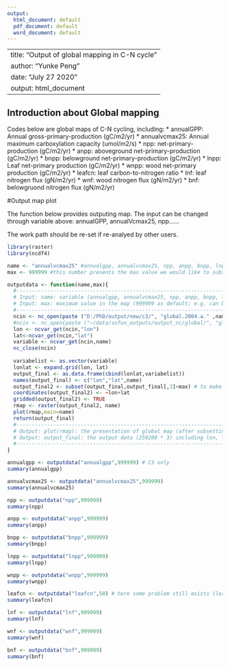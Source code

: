 ```yaml
---
output:
  html_document: default
  pdf_document: default
  word_document: default
---
```


---
title: "Output of global mapping in C-N cycle"
author: "Yunke Peng"
date: "July 27 2020"
output: html_document
---

## Introduction about Global mapping

Codes below are global maps of C-N cycling, including:
 * annualGPP: Annual gross-primary-production (gC/m2/yr)
 * annualvcmax25: Annual maximum carboxylation capacity (umol/m2/s)
 * npp: net-primary-production (gC/m2/yr)
 * anpp: aboveground net-primary-production (gC/m2/yr)
 * bnpp: belowground net-primary-production (gC/m2/yr)
 * lnpp: Leaf net-primary production (gC/m2/yr)
 * wnpp: wood net-primary production (gC/m2/yr)
 * leafcn: leaf carbon-to-nitrogen ratio 
 * lnf: leaf nitrogen flux (gN/m2/yr)
 * wnf: wood nitrogen flux (gN/m2/yr)
 * bnf: belowgruond nitrogen flux (gN/m2/yr)

#Output map plot

The function below provides outputing map. The input can be changed through variable above: annualGPP, annualVcmax25, npp......

The work path should be re-set if re-analyed by other users.
```r
library(raster)
library(ncdf4)

name <- "annualvcmax25" #annualgpp, annualvcmax25, npp, anpp, bnpp, lnpp, wnpp, leafcn, lnf, wnf, bnf
max <- 999999 #this number presents the max value we would like to subset. 

outputdata <- function(name,max){
  #-----------------------------------------------------------------------
  # Input: name: variable (annualgpp, annualvcmax25, npp, anpp, bnpp, lnpp, wnpp, leafcn, lnf, wnf, bnf)
  # Input: max: maximum value in the map (999999 as default; e.g. can be 50 if leafcn was inputted)
  #-----------------------------------------------------------------------
  ncin <- nc_open(paste ("D:/PhD/output/new/c3/", "global.2004.a." ,name, ".nc", sep=""))
  #ncin <- nc_open(paste ("~/data/sofun_outputs/output_nc/global/", "global.2004.a." ,name, ".nc", sep=""))
  lon <- ncvar_get(ncin,"lon")
  lat<-ncvar_get(ncin,"lat")
  variable <- ncvar_get(ncin,name)
  nc_close(ncin)
  
  variabelist <- as.vector(variable)
  lonlat <- expand.grid(lon, lat)
  output_final <- as.data.frame(cbind(lonlat,variabelist))
  names(output_final) <- c("lon","lat",name)
  output_final2 <- subset(output_final,output_final[,3]<max) # to make map easy to follow, it subset a reasonable value here.
  coordinates(output_final2) <- ~lon+lat 
  gridded(output_final2) <- TRUE
  rmap <- raster(output_final2, name) 
  plot(rmap,main=name)
  return(output_final)
  #-----------------------------------------------------------------------
  # Output: plot(rmap): the presentation of global map (after subsetting max of data)
  # Output: output_final: the output data (259200 * 3) including lon, lat and value
  #-----------------------------------------------------------------------
}

annualgpp <- outputdata("annualgpp",999999) # C3 only
summary(annualgpp)

annualvcmax25 <- outputdata("annualvcmax25",999999)
summary(annualvcmax25)

npp <- outputdata("npp",999999)
summary(npp)

anpp <- outputdata("anpp",999999)
summary(anpp)

bnpp <- outputdata("bnpp",999999)
summary(bnpp)

lnpp <- outputdata("lnpp",999999)
summary(lnpp)

wnpp <- outputdata("wnpp",999999)
summary(wnpp)

leafcn <- outputdata("leafcn",50) # here some problem still exists (leafcn with very high value).
summary(leafcn)

lnf <- outputdata("lnf",999999)
summary(lnf)

wnf <- outputdata("wnf",999999)
summary(wnf)

bnf <- outputdata("bnf",999999)
summary(bnf)
```
